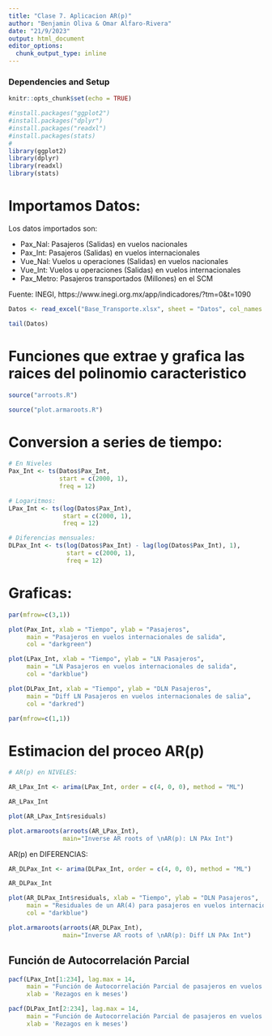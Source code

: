 ```yaml
---
title: "Clase 7. Aplicacion AR(p)"
author: "Benjamin Oliva & Omar Alfaro-Rivera"
date: "21/9/2023"
output: html_document
editor_options: 
  chunk_output_type: inline
---
```


### Dependencies and Setup
```r
knitr::opts_chunk$set(echo = TRUE)

#install.packages("ggplot2")
#install.packages("dplyr")
#install.packages("readxl")
#install.packages(stats)
# 
library(ggplot2)
library(dplyr)
library(readxl)
library(stats)

```

# Importamos Datos:

Los datos importados son:

* Pax_Nal: Pasajeros (Salidas) en vuelos nacionales
* Pax_Int: Pasajeros (Salidas) en vuelos internacionales 
* Vue_Nal: Vuelos u operaciones (Salidas) en vuelos nacionales
* Vue_Int: Vuelos u operaciones (Salidas) en vuelos internacionales
* Pax_Metro: Pasajeros transportados (Millones) en el SCM

Fuente: INEGI, https://www.inegi.org.mx/app/indicadores/?tm=0&t=1090

```r

Datos <- read_excel("Base_Transporte.xlsx", sheet = "Datos", col_names = TRUE)

tail(Datos)

```

# Funciones que extrae y grafica las raices del polinomio caracteristico

```r

source("arroots.R")

source("plot.armaroots.R")

```

# Conversion a series de tiempo:

```r
# En Niveles
Pax_Int <- ts(Datos$Pax_Int, 
              start = c(2000, 1), 
              freq = 12)

# Logaritmos:
LPax_Int <- ts(log(Datos$Pax_Int), 
               start = c(2000, 1), 
               freq = 12)

# Diferencias mensuales:
DLPax_Int <- ts(log(Datos$Pax_Int) - lag(log(Datos$Pax_Int), 1),
                start = c(2000, 1), 
                freq = 12)

```

# Graficas:

```r

par(mfrow=c(3,1))

plot(Pax_Int, xlab = "Tiempo", ylab = "Pasajeros",
     main = "Pasajeros en vuelos internacionales de salida",
     col = "darkgreen")

plot(LPax_Int, xlab = "Tiempo", ylab = "LN Pasajeros",
     main = "LN Pasajeros en vuelos internacionales de salida",
     col = "darkblue")

plot(DLPax_Int, xlab = "Tiempo", ylab = "DLN Pasajeros",
     main = "Diff LN Pasajeros en vuelos internacionales de salia", 
     col = "darkred")

par(mfrow=c(1,1))

```

# Estimacion del proceo AR(p)

```r

# AR(p) en NIVELES:

AR_LPax_Int <- arima(LPax_Int, order = c(4, 0, 0), method = "ML")

AR_LPax_Int

plot(AR_LPax_Int$residuals)

plot.armaroots(arroots(AR_LPax_Int), 
               main="Inverse AR roots of \nAR(p): LN PAx Int")

```

AR(p) en DIFERENCIAS:

```r

AR_DLPax_Int <- arima(DLPax_Int, order = c(4, 0, 0), method = "ML")

AR_DLPax_Int

plot(AR_DLPax_Int$residuals, xlab = "Tiempo", ylab = "DLN Pasajeros",
     main = "Residuales de un AR(4) para pasajeros en vuelos internacionales de salida",
     col = "darkblue")

plot.armaroots(arroots(AR_DLPax_Int), 
               main="Inverse AR roots of \nAR(p): Diff LN PAx Int")

```

## Función de Autocorrelación Parcial

```r

pacf(LPax_Int[1:234], lag.max = 14,
     main = "Función de Autocorrelación Parcial de pasajeros en vuelos internacionales de salida",
     xlab = 'Rezagos en k meses')

pacf(DLPax_Int[2:234], lag.max = 14, 
     main = "Función de Autocorrelación Parcial de pasajeros en vuelos internacionales de salida",
     xlab = 'Rezagos en k meses')

```

